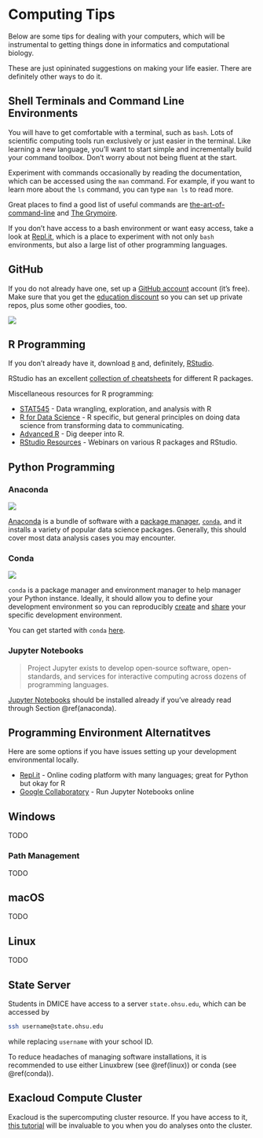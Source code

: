 # Computing Tips {#computing}

Below are some tips for dealing with your computers, which will be instrumental
to getting things done in informatics and computational biology.

These are just opininated suggestions on making your life easier. There are
definitely other ways to do it.

## Shell Terminals and Command Line Environments

You will have to get comfortable with a terminal, such as `bash`.
Lots of scientific computing tools run exclusively or just easier in the terminal.
Like learning a new language, you'll want to start simple and incrementally build your command toolbox.
Don't worry about not being fluent at the start.

Experiment with commands occasionally by reading the documentation, which can be accessed using the `man` command.
For example, if you want to learn more about the `ls` command, you can type `man ls` to read more.

Great places to find a good list of useful commands are
[the-art-of-command-line](https://github.com/jlevy/the-art-of-command-line)
and
[The Grymoire](https://www.grymoire.com/Unix/index.html).

If you don't have access to a bash environment or want easy access, take a look at
[Repl.it](http://repl.it/), which is a place to experiment with not only `bash` environments, but also a large list of other programming languages.

## GitHub

If you do not already have one, set up a [GitHub account](https://github.com) account (it's free).
Make sure that you get the [education discount](https://education.github.com/)
so you can set up private repos, plus some other goodies, too.

![](http://imgs.xkcd.com/comics/git.png)

## R Programming

If you don't already have it, download [`R`](https://cran.r-project.org) and, definitely, [RStudio](https://www.rstudio.com/products/rstudio/#Desktop).

RStudio has an excellent
[collection of cheatsheets](https://www.rstudio.com/resources/cheatsheets/)
for different R packages.

Miscellaneous resources for R programming:

- [STAT545](http://stat545.com/) - Data wrangling, exploration, and analysis
  with R
- [R for Data Science](https://r4ds.had.co.nz/) - R specific, but general
  principles on doing data science from transforming data to communicating.
- [Advanced R](https://adv-r.hadley.nz/) - Dig deeper into R.
- [RStudio Resources](https://resources.rstudio.com/) - Webinars on various R
  packages and RStudio.

## Python Programming

### Anaconda {#anaconda}

![](https://upload.wikimedia.org/wikipedia/en/c/cd/Anaconda_Logo.png)

[Anaconda](https://www.anaconda.com/download/) is a bundle of software with a
[package manager](https://en.wikipedia.org/wiki/Package_manager),
[`conda`](https://conda.io/), and it installs a variety of popular data science
packages.  Generally, this should cover most data analysis cases you may
encounter.

### Conda {#conda}

![](https://conda.io/en/master/_images/conda_logo.svg)

`conda` is a package manager and environment manager to help manager your
Python instance. Ideally, it should allow you to define your development
environment so you can reproducibly
[create](https://conda.io/projects/conda/en/latest/user-guide/tasks/manage-environments.html#creating-an-environment-from-an-environment-yml-file)
and
[share](https://conda.io/projects/conda/en/latest/user-guide/tasks/manage-environments.html#sharing-an-environment)
your specific development environment.

You can get started with `conda`
[here](https://conda.io/projects/conda/en/latest/user-guide/getting-started.html).

### Jupyter Notebooks

> Project Jupyter exists to develop open-source software, open-standards, and
> services for interactive computing across dozens of programming languages.

[Jupyter Notebooks](https://jupyter.org/) should be installed already if you've
already read through Section \@ref(anaconda).

## Programming Environment Alternatitves

Here are some options if you have issues setting up your development
environmental locally.

- [Repl.it](https://repl.it/) - Online coding platform with many languages;
  great for Python but okay for R
- [Google Collaboratory](https://colab.research.google.com/notebook) - Run
  Jupyter Notebooks online

## Windows

TODO

### Path Management

TODO

## macOS {#macos}

TODO

## Linux {#linux}

TODO

## State Server

Students in DMICE have access to a server `state.ohsu.edu`, which can be accessed by

```bash
ssh username@state.ohsu.edu
```

while replacing `username` with your school ID.

To reduce headaches of managing software installations, it is recommended to use either Linuxbrew (see \@ref(linux)) or conda (see \@ref(conda)).

## Exacloud Compute Cluster

Exacloud is the supercomputing cluster resource. If you have access to it,
[this tutorial](https://laderast.github.io/exacloud_tutorial/) will be
invaluable to you when you do analyses onto the cluster.
